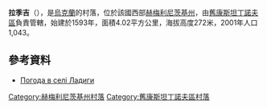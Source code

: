 {{coord|49|44|55|N|27|28|11|E|scale:100000|display=title}}

'''拉季吉'''（{{lang-uk|Ладиги}}），是[[烏克蘭|烏克蘭]]的村落，位於該國西部[[赫梅利尼茨基州|赫梅利尼茨基州]]，由[[舊康斯坦丁諾夫區|舊康斯坦丁諾夫區]]負責管轄，始建於1593年，面積4.02平方公里，海拔高度272米，2001年人口1,043。

==參考資料==
* [http://weather.in.ua/ua/hmel'nickaja/12996 Погода в селі Ладиги] {{Wayback|url=http://weather.in.ua/ua/hmel'nickaja/12996 |date=20200812073714 }}

{{DEFAULTSORT:Ладиги}}
[[Category:赫梅利尼茨基州村落|Category:赫梅利尼茨基州村落]]
[[Category:舊康斯坦丁諾夫區村落|Category:舊康斯坦丁諾夫區村落]]


{{Khmelnytskyi-geo-stub}}